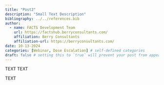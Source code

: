 ```yaml
---
title: "Post2"
description: "Small Text Description"
bibliography: ../../references.bib
author:
  - name: FACTS Development Team
    url: https://factshub.berryconsultants.com/
    affiliation: Berry Consultants
    affiliation-url: https://berryconsultants.com/ 
date: 10-13-2024
categories: [Webinar, Dose Escalation] # self-defined categories
draft: false # setting this to `true` will prevent your post from appearing on your listing page until you're ready!
---
```


TEXT
TEXT

TEXT
